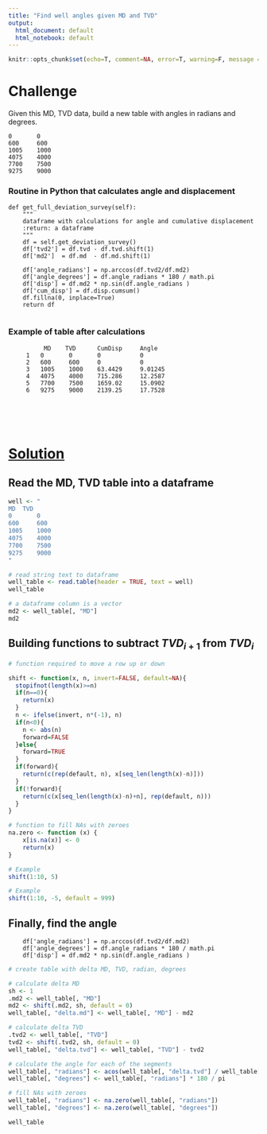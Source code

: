 ```yaml
---
title: "Find well angles given MD and TVD"
output:
  html_document: default
  html_notebook: default
---
```


```r
knitr::opts_chunk$set(echo=T, comment=NA, error=T, warning=F, message = F, fig.align = 'center')
```


# Challenge
Given this MD, TVD data, build a new table with angles in radians and degrees.

    0	    0
    600	    600
    1005	1000
    4075	4000
    7700	7500
    9275	9000

### Routine in Python that calculates angle and displacement

    def get_full_deviation_survey(self):
        """
        dataframe with calculations for angle and cumulative displacement
        :return: a dataframe
        """
        df = self.get_deviation_survey()
        df['tvd2'] = df.tvd - df.tvd.shift(1)
        df['md2']  = df.md  - df.md.shift(1)

        df['angle_radians'] = np.arccos(df.tvd2/df.md2)
        df['angle_degrees'] = df.angle_radians * 180 / math.pi
        df['disp'] = df.md2 * np.sin(df.angle_radians )
        df['cum_disp'] = df.disp.cumsum()
        df.fillna(0, inplace=True)
        return df
     

### Example of table after calculations

           	  MD    TVD      CumDisp     Angle
         1	 0	     0	     0	         0	
         2	 600	 600	 0	         0	
         3	 1005	 1000	 63.4429	 9.01245	
         4	 4075	 4000	 715.286	 12.2587	
         5	 7700	 7500	 1659.02	 15.0902	
         6	 9275	 9000	 2139.25	 17.7528	
   
\   
\   
\   

# <u>Solution</u>


## Read the MD, TVD table into a dataframe

```r
well <- "
MD	TVD
0	    0
600	    600
1005	1000
4075	4000
7700	7500
9275	9000
"

# read string text to dataframe
well_table <- read.table(header = TRUE, text = well)
well_table
```


```r
# a dataframe column is a vector
md2 <- well_table[, "MD"]
md2
```

## Building functions to subtract $TVD_{i+1}$ from $TVD_i$  

```r
# function required to move a row up or down

shift <- function(x, n, invert=FALSE, default=NA){
  stopifnot(length(x)>=n)
  if(n==0){
    return(x)
  }
  n <- ifelse(invert, n*(-1), n)
  if(n<0){
    n <- abs(n)
    forward=FALSE
  }else{
    forward=TRUE
  }
  if(forward){
    return(c(rep(default, n), x[seq_len(length(x)-n)]))
  }
  if(!forward){
    return(c(x[seq_len(length(x)-n)+n], rep(default, n)))
  }
}

# function to fill NAs with zeroes
na.zero <- function (x) {
    x[is.na(x)] <- 0
    return(x)
}
```



```r
# Example
shift(1:10, 5)
```

```r
# Example
shift(1:10, -5, default = 999)
```

## Finally, find the angle

        df['angle_radians'] = np.arccos(df.tvd2/df.md2)
        df['angle_degrees'] = df.angle_radians * 180 / math.pi
        df['disp'] = df.md2 * np.sin(df.angle_radians )

```r
# create table with delta MD, TVD, radian, degrees

# calculate delta MD
sh <- 1
.md2 <- well_table[, "MD"]
md2 <- shift(.md2, sh, default = 0)
well_table[, "delta.md"] <- well_table[, "MD"] - md2

# calculate delta TVD
.tvd2 <- well_table[, "TVD"]
tvd2 <- shift(.tvd2, sh, default = 0)
well_table[, "delta.tvd"] <- well_table[, "TVD"] - tvd2

# calculate the angle for each of the segments
well_table[, "radians"] <- acos(well_table[, "delta.tvd"] / well_table[, "delta.md"])
well_table[, "degrees"] <- well_table[, "radians"] * 180 / pi

# fill NAs with zeroes
well_table[, "radians"] <- na.zero(well_table[, "radians"])
well_table[, "degrees"] <- na.zero(well_table[, "degrees"])

well_table
```


